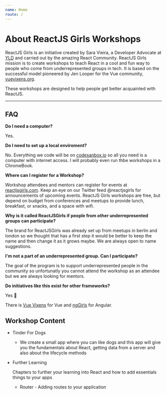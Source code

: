 ```yaml
---
name: Home
route: /
---
```


# About ReactJS Girls Workshops

ReactJS Girls is an initiative created by Sara Vieira, a Developer Advocate at [YLD](http://yld.io) and carried out by the amazing React Community. ReactJS Girls mission is to create workshops to teach React in a cool and fun way to people who come from underrepresented groups in tech. It is based on the successful model pioneered by Jen Looper for the Vue community, [vuevixens.org](https://vuevixens.org).

These workshops are designed to help people get better acquainted with ReactJS.

- - -

## FAQ

**Do I need a computer?**

Yes.

**Do I need to set up a local enviroment?**

No. Everything we code will be on [codesanbox.io](https://codesanbox.io) so all you need is a computer with internet access.
I will probably even run thbe workshops in a ChromeBook.

**Where can I register for a Workshop?**

Workshop attendees and mentors can register for events at [reactjsgirls.com](https://www.reactjsgirls.com). Keep an eye on our Twitter feed @reactjsgirls for announcements of upcoming events. ReactJS Girls workshops are free, but depend on budget from conferences and meetups to provide lunch, breakfast, or snacks, and a space with wifi.

**Why is it called ReactJSGirls if people from other underrepresented groups can participate?**

The brand for ReactJSGirls was already set up from meetups in berlin and london so we thought that has a first step it would be better to keep the name and then change it as it grows maybe. We are always open to name suggestions.

**I'm not a part of an underrepresented group. Can I participate?**

The goal of the program is to support underrepresented people in the community so unfortunatly you cannot attend the workshop as an attendee but we are always looking for mentors.

**Do initiatives like this exist for other frameworks?**

Yes 🎉

There is [Vue Vixens](https://vuevixens.org) for Vue and [ngGirls](http://ng-girls.org/) for Angular.


## Workshop Content

- Tinder For Dogs

  - We create a small app where you can like dogs and this app will give you the fundamentals about React, getting data from a server and also about the lifecycle methods

- Further Learning

  Chapters to further your learning into React and how to add essentials things to your apps

  - Router - Adding routes to your application
